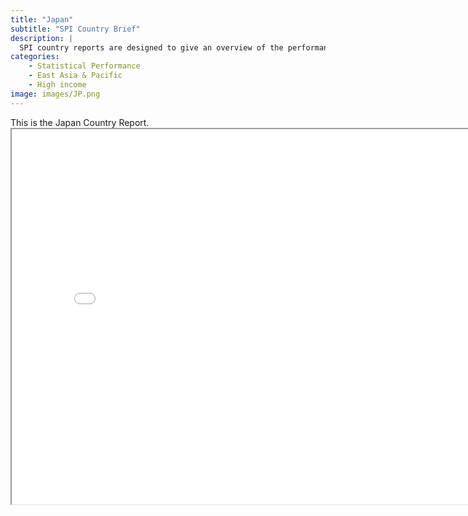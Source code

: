 ```yaml
---
title: "Japan"
subtitle: "SPI Country Brief"
description: |
  SPI country reports are designed to give an overview of the performance of Japan.
categories:
    - Statistical Performance
    - East Asia & Pacific
    - High income
image: images/JP.png
---
```


This is the Japan Country Report.
<iframe src="charts/Japan_chart.html" width="800" height="600"></iframe>

